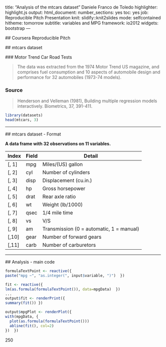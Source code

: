 title: "Analysis of the mtcars dataset"
Daniele Franco de Toledo
highlighter: highlight.js
output:
  html_document:
  number_sections: yes
toc: yes
job: Reproducible Pitch Presentation
knit: slidify::knit2slides
mode: selfcontained
hitheme: tomorrow
subtitle: variables and MPG
framework: io2012
widgets: bootstrap
---
  
  ## Coursera Reproducible Pitch
  

  ## mtcars dataset
  
  ### Motor Trend Car Road Tests
  
  > The data was extracted from the 1974 Motor Trend US magazine, and comprises fuel consumption and 10 aspects of automobile design and performance for 32 automobiles (1973-74 models).

### Source
> Henderson and Velleman (1981), Building multiple regression models interactively. Biometrics, 37, 391-411.

```{r}
library(datasets)
head(mtcars, 3)
```

---
  
  ## mtcars dataset - Format
  
  **A data frame with 32 observations on 11 variables.**
  
  | Index | Field | Detail |
  ------- | ----- | ------ |
  | [, 1] | mpg | Miles/(US) gallon |
  | [, 2]  | cyl | Number of cylinders |
  | [, 3]	| disp | Displacement (cu.in.) |
  | [, 4]	| hp | Gross horsepower |
  | [, 5]	| drat | Rear axle ratio |
  | [, 6]	| wt | Weight (lb/1000) |
  | [, 7]	| qsec | 1/4 mile time |
  | [, 8]	| vs | V/S |
  | [, 9]	| am | Transmission (0 = automatic, 1 = manual) |
  | [,10]	| gear | Number of forward gears |
  | [,11]	| carb | Number of carburetors |
  
  ---
  
  ## Analysis - main code
  
  ```r
formulaTextPoint <- reactive({
  paste("mpg ~", "as.integer(", input$variable, ")")  })

fit <- reactive({
  lm(as.formula(formulaTextPoint()), data=mpgData)  })
...
output$fit <- renderPrint({
  summary(fit()) })

output$mpgPlot <- renderPlot({
  with(mpgData, {
    plot(as.formula(formulaTextPoint()))
    abline(fit(), col=2)
  })  })

```


250 